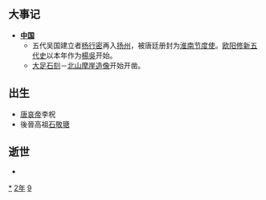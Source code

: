 {{yearTOC|892|唐'''[[景福_(唐昭宗)|景福]]元年'''；南诏'''[[嵯耶|嵯耶]]四年'''；日本'''[[寬平|寬平]]四年'''}}

== 大事记 ==
*'''[[中国|中国]]'''
**五代吴国建立者[[杨行密|杨行密]]再入[[扬州|扬州]]，被唐廷册封为[[淮南道|淮南]][[节度使|节度使]]。[[欧阳修|欧阳修]][[新五代史|新五代史]]以本年作为[[楊吳|楊吳]]开始。
**[[大足石刻|大足石刻]]－[[北山摩崖造像|北山摩崖造像]]开始开凿。

== 出生 ==
*[[唐哀帝|唐哀帝]]李柷
*後晉高祖[[石敬瑭|石敬瑭]]

== 逝世 ==
{{Wikisource year mention}}
*

[[Category:892年|*]]
[[Category:890年代|2年]]
[[Category:9世纪各年|9]]